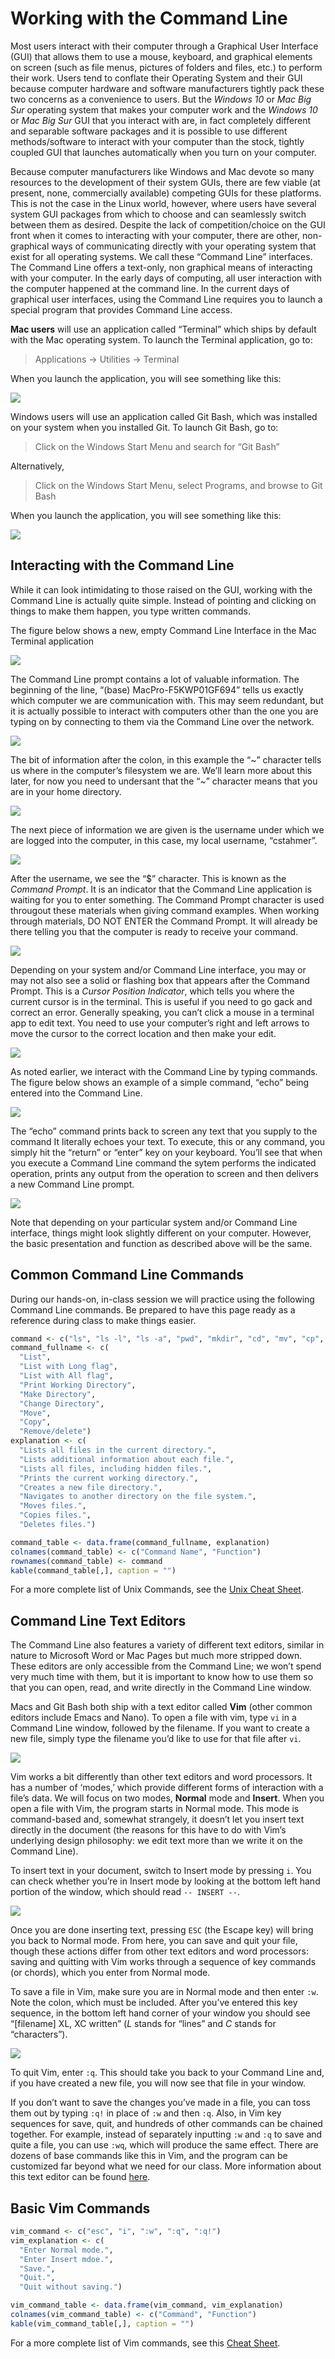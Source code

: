 # Working with the Command Line

Most users interact with their computer through a Graphical User Interface (GUI) that allows them to use a mouse, keyboard, and graphical elements on screen (such as file menus, pictures of folders and files, etc.) to perform their work. Users tend to conflate their Operating System and their GUI because computer hardware and software manufacturers tightly pack these two concerns as a convenience to users. But the *Windows 10* or *Mac Big Sur* operating system that makes your computer work and the *Windows 10* or *Mac Big Sur* GUI that you interact with are, in fact completely different and separable software packages and it is possible to use different methods/software to interact with your computer than the stock, tightly coupled GUI that launches automatically when you turn on your computer. 

Because computer manufacturers like Windows and Mac devote so many resources to the development of their system GUIs, there are few viable (at present, none, commercially available) competing GUIs for these platforms. This is not the case in the Linux world, however, where users have several system GUI packages from which to choose and can seamlessly switch between them as desired. Despite the lack of competition/choice on the GUI front when it comes to interacting with your computer, there are other, non-graphical ways of communicating directly with your operating system that exist for all operating systems. We call these "Command Line" interfaces. The Command Line offers a text-only, non graphical means of interacting with your computer. In the early days of computing, all user interaction with the computer happened at the command line. In the current days of graphical user interfaces, using the Command Line requires you to launch a special program that provides Command Line access. 
 
**Mac users** will use an application called "Terminal" which ships by default with the Mac operating system. To launch the Terminal application, go to:

> Applications -> Utilities -> Terminal

When you launch the application, you will see something like this:

![](./img/mac_terminal.png)

Windows users will use an application called Git Bash, which was installed on your system when you installed Git. To launch Git Bash, go to:

> Click on the Windows Start Menu and search for "Git Bash"

Alternatively,

> Click on the Windows Start Menu, select Programs, and browse to Git Bash

When you launch the application, you will see something like this:

![](./img/bash.png)

## Interacting with the Command Line ##

While it can look intimidating to those raised on the GUI, working with the Command Line is actually quite simple. Instead of pointing and clicking on things to make them happen, you type written commands.

The figure below shows a new, empty Command Line Interface in the Mac Terminal application

![](./img/terminal.png)

The Command Line prompt contains a lot of valuable information. The beginning of the line, "(base) MacPro-F5KWP01GF694" tells us exactly which computer we are communication with. This may seem redundant, but it is actually possible to interact with computers other than the one you are typing on by connecting to them via the Command Line over the network.

![](./img/terminal_machine_identifier.png)

The bit of information after the colon, in this example the "~" character tells us where in the computer's filesystem we are. We'll learn more about this later, for now you need to undersant that the "~" character means that you are in your home directory.

![](./img/terminal_file_path.png)

The next piece of information we are given is the username under which we are logged into the computer, in this case, my local username, "cstahmer".

![](./img/terminal_user.png)

After the username, we see the "\$" character. This is known as the *Command Prompt*. It is an indicator that the Command Line application is waiting for you to enter something. The Command Prompt character is used througout these materials when giving command examples. When working through materials, DO NOT ENTER the Command Prompt. It will already be there telling you that the computer is ready to receive your command.

![](./img/terminal_command_prompt.png)

Depending on your system and/or Command Line interface, you may or may not also see a solid or flashing box that appears after the Command Prompt. This is a *Cursor Position Indicator*, which tells you where the current cursor is in the terminal. This is useful if you need to go gack and correct an error. Generally speaking, you can't click a mouse in a terminal app to edit text. You need to use your computer's right and left arrows to move the cursor to the correct location and then make your edit.

![](./img/terminal_cursor_position.png)

As noted earlier, we interact with the Command Line by typing commands. The figure below shows an example of a simple command, "echo" being entered into the Command Line.

![](./img/terminal_echo_command.png)

The "echo" command prints back to screen any text that you supply to the command It literally echoes your text. To execute, this or any command, you simply hit the "return" or "enter" key on your keyboard. You'll see that when you execute a Command Line command the sytem performs the indicated operation, prints any output from the operation to screen and then delivers a new Command Line prompt.

![](./img/terminal_echo_outptu.png)

Note that depending on your particular system and/or Command Line interface, things might look slightly different on your computer. However, the basic presentation and function as described above will be the same.

## Common Command Line Commands

During our hands-on, in-class session we will practice using the following Command Line commands. Be prepared to have this page ready as a reference during class to make things easier.

```r
command <- c("ls", "ls -l", "ls -a", "pwd", "mkdir", "cd", "mv", "cp", "rm")
command_fullname <- c(
  "List",
  "List with Long flag",
  "List with All flag",
  "Print Working Directory",
  "Make Directory",
  "Change Directory",
  "Move",
  "Copy",
  "Remove/delete")
explanation <- c(
  "Lists all files in the current directory.", 
  "Lists additional information about each file.",
  "Lists all files, including hidden files.",
  "Prints the current working directory.",
  "Creates a new file directory.",
  "Navigates to another directory on the file system.",
  "Moves files.",
  "Copies files.",
  "Deletes files.")

command_table <- data.frame(command_fullname, explanation)
colnames(command_table) <- c("Command Name", "Function")
rownames(command_table) <- command
kable(command_table[,], caption = "")
```

For a more complete list of Unix Commands, see the [Unix Cheat Sheet](http://www.mathcs.emory.edu/~valerie/courses/fall10/155/resources/unix_cheatsheet.html).

## Command Line Text Editors

The Command Line also features a variety of different text editors, similar in nature to Microsoft Word or Mac Pages but much more stripped down. These editors are only accessible from the Command Line; we won't spend very much time with them, but it is important to know how to use them so that you can open, read, and write directly in the Command Line window.

Macs and Git Bash both ship with a text editor called **Vim** (other common editors include Emacs and Nano). To open a file with vim, type `vi` in a Command Line window, followed by the filename. If you want to create a new file, simply type the filename you'd like to use for that file after `vi`.

![](./img/vim_open.png)

Vim works a bit differently than other text editors and word processors. It has a number of 'modes,' which provide different forms of interaction with a file's data. We will focus on two modes, **Normal** mode and **Insert**. When you open a file with Vim, the program starts in Normal mode. This mode is command-based and, somewhat strangely, it doesn't let you insert text directly in the document (the reasons for this have to do with Vim's underlying design philosophy: we edit text more than we write it on the Command Line).

To insert text in your document, switch to Insert mode by pressing `i`. You can check whether you're in Insert mode by looking at the bottom left hand portion of the window, which should read `-- INSERT --`.

![](./img/vim_insert_mode.png)

Once you are done inserting text, pressing `ESC` (the Escape key) will bring you back to Normal mode. From here, you can save and quit your file, though these actions differ from other text editors and word processors: saving and quitting with Vim works through a sequence of key commands (or chords), which you enter from Normal mode.

To save a file in Vim, make sure you are in Normal mode and then enter `:w`. Note the colon, which must be included. After you've entered this key sequence, in the bottom left hand corner of your window you should see "[filename] XL, XC written" (*L* stands for "lines" and *C* stands for "characters").

![](./img/vim_save.png)

To quit Vim, enter `:q`. This should take you back to your Command Line and, if you have created a new file, you will now see that file in your window.

If you don't want to save the changes you've made in a file, you can toss them out by typing `:q!` in place of `:w` and then `:q`. Also, in Vim key sequences for save, quit, and hundreds of other commands can be chained together. For example, instead of separately inputting `:w` and `:q` to save and quite a file, you can use `:wq`, which will produce the same effect. There are dozens of base commands like this in Vim, and the program can be customized far beyond what we need for our class. More information about this text editor can be found [here](https://vim.fandom.com/wiki/Vim_Tips_Wiki).

## Basic Vim Commands

```r
vim_command <- c("esc", "i", ":w", ":q", ":q!")
vim_explanation <- c(
  "Enter Normal mode.", 
  "Enter Insert mdoe.",
  "Save.",
  "Quit.",
  "Quit without saving.")

vim_command_table <- data.frame(vim_command, vim_explanation)
colnames(vim_command_table) <- c("Command", "Function")
kable(vim_command_table[,], caption = "")
```

For a more complete list of Vim commands, see this [Cheat Sheet](https://vim.rtorr.com/).
